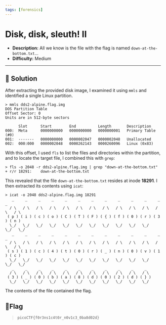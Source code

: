 ---
tags: [forensics]
---
# Disk, disk, sleuth! II

- **Description:** All we know is the file with the flag is named `down-at-the-bottom.txt`...
- **Difficulty:** Medium

---

## 🔎 Solution
After extracting the provided disk image, I examined it using `mmls` and identified a single Linux partition. 
```
> mmls dds2-alpine.flag.img 
DOS Partition Table
Offset Sector: 0
Units are in 512-byte sectors

      Slot      Start        End          Length       Description
000:  Meta      0000000000   0000000000   0000000001   Primary Table (#0)
001:  -------   0000000000   0000002047   0000002048   Unallocated
002:  000:000   0000002048   0000262143   0000260096   Linux (0x83)
```

With this offset, I used `fls` to list the files and directories within the partition, and to locate the target file, I combined this with `grep`:
```
> fls -o 2048 -r dds2-alpine.flag.img | grep "down-at-the-bottom.txt"
+ r/r 18291:    down-at-the-bottom.txt
```

This revealed that the file `down-at-the-bottom.txt` resides at inode **18291**. I then extracted its contents using `icat`:
```                                                                                                            
> icat -o 2048 dds2-alpine.flag.img 18291
   _     _     _     _     _     _     _     _     _     _     _     _     _  
  / \   / \   / \   / \   / \   / \   / \   / \   / \   / \   / \   / \   / \ 
 ( p ) ( i ) ( c ) ( o ) ( C ) ( T ) ( F ) ( { ) ( f ) ( 0 ) ( r ) ( 3 ) ( n )
  \_/   \_/   \_/   \_/   \_/   \_/   \_/   \_/   \_/   \_/   \_/   \_/   \_/ 
   _     _     _     _     _     _     _     _     _     _     _     _     _  
  / \   / \   / \   / \   / \   / \   / \   / \   / \   / \   / \   / \   / \ 
 ( s ) ( 1 ) ( c ) ( 4 ) ( t ) ( 0 ) ( r ) ( _ ) ( n ) ( 0 ) ( v ) ( 1 ) ( c )
  \_/   \_/   \_/   \_/   \_/   \_/   \_/   \_/   \_/   \_/   \_/   \_/   \_/ 
   _     _     _     _     _     _     _     _     _     _     _  
  / \   / \   / \   / \   / \   / \   / \   / \   / \   / \   / \ 
 ( 3 ) ( _ ) ( 0 ) ( b ) ( a ) ( 8 ) ( d ) ( 0 ) ( 2 ) ( d ) ( } )
  \_/   \_/   \_/   \_/   \_/   \_/   \_/   \_/   \_/   \_/   \_/ 
```
The contents of the file contained the flag.

## 🚩Flag
> `picoCTF{f0r3ns1c4t0r_n0v1c3_0ba8d02d}`